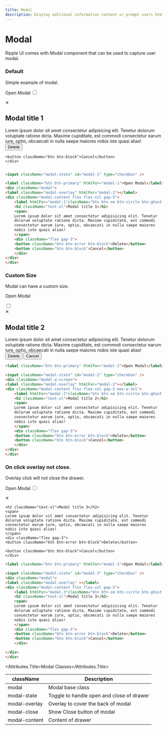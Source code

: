 ```yaml
---
title: Modal
description: Display aditional information content or prompt users htmlFor an action in a modal.
---
```


# Modal

Ripple UI comes with Modal component that can be used to capture user modal.

### Default

Simple example of modal.


<label className="btn btn-primary" htmlFor="modal-1">Open Modal</label>
<input className="modal-state" id="modal-1" type="checkbox" />
<div className="modal">
<label className="modal-overlay" htmlFor="modal-1"></label>
<div className="modal-content flex flex-col gap-5">
    <label htmlFor="modal-1"className="btn btn-sm btn-circle btn-ghost absolute right-2 top-2">✕</label>
    <h2 className="text-xl">Modal title 1</h2>
    <span>
    Lorem ipsum dolor sit amet consectetur adipisicing elit. Tenetur
    dolorum voluptate ratione dicta. Maxime cupiditate, est commodi
    consectetur earum iure, optio, obcaecati in nulla saepe maiores
    nobis iste quasi alias!
    </span>
    <div className="flex gap-3">
    <button className="btn btn-error btn-block">Delete</button>

    <button className="btn btn-block">Cancel</button>
    </div>
</div>
</div>


```html

<input className="modal-state" id="modal-1" type="checkbox" />

<label className="btn btn-primary" htmlFor="modal-1">Open Modal</label>
<div className="modal">
<label className="modal-overlay" htmlFor="modal-1"></label>
<div className="modal-content flex flex-col gap-5">
    <label htmlFor="modal-1"className="btn btn-sm btn-circle btn-ghost absolute right-2 top-2">✕</label>
    <h2 className="text-xl">Modal title 1</h2>
    <span>
    Lorem ipsum dolor sit amet consectetur adipisicing elit. Tenetur
    dolorum voluptate ratione dicta. Maxime cupiditate, est commodi
    consectetur earum iure, optio, obcaecati in nulla saepe maiores
    nobis iste quasi alias!
    </span>
    <div className="flex gap-3">
    <button className="btn btn-error btn-block">Delete</button>
    <button className="btn btn-block">Cancel</button>
    </div>
</div>
</div>
```

### Custom Size

Modal can have a custom size.

<label className="btn btn-primary" htmlFor="modal-2">Open Modal</label>

<input className="modal-state" id="modal-2" type="checkbox" />
<div className="modal w-screen">
<label className="modal-overlay" htmlFor="modal-2"></label>
<div className="modal-content flex flex-col gap-5 max-w-3xl">
    <label htmlFor="modal-2"className="btn btn-sm btn-circle btn-ghost absolute right-2 top-2">✕</label>
    <h2 className="text-xl">Modal title 2</h2>
    <span>
    Lorem ipsum dolor sit amet consectetur adipisicing elit. Tenetur
    dolorum voluptate ratione dicta. Maxime cupiditate, est commodi
    consectetur earum iure, optio, obcaecati in nulla saepe maiores
    nobis iste quasi alias!
    </span>
    <div className="flex gap-3">
    <button className="btn btn-error btn-block">Delete</button>
    <button className="btn btn-block">Cancel</button>
    </div>
</div>
</div>

```html
<label className="btn btn-primary" htmlFor="modal-2">Open Modal</label>

<input className="modal-state" id="modal-2" type="checkbox" />
<div className="modal w-screen">
<label className="modal-overlay" htmlFor="modal-2"></label>
<div className="modal-content flex flex-col gap-5 max-w-3xl">
    <label htmlFor="modal-2"className="btn btn-sm btn-circle btn-ghost absolute right-2 top-2">✕</label>
    <h2 className="text-xl">Modal title 2</h2>
    <span>
    Lorem ipsum dolor sit amet consectetur adipisicing elit. Tenetur
    dolorum voluptate ratione dicta. Maxime cupiditate, est commodi
    consectetur earum iure, optio, obcaecati in nulla saepe maiores
    nobis iste quasi alias!
    </span>
    <div className="flex gap-3">
    <button className="btn btn-error btn-block">Delete</button>
    <button className="btn btn-block">Cancel</button>
    </div>
</div>
</div>
```

### On click overlay not close.

Overlay click will not close the drawer.

<label className="btn btn-primary" htmlFor="modal-3">Open Modal</label>
<input className="modal-state" id="modal-3" type="checkbox" />
<div className="modal">
<label className="modal-overlay" ></label>
<div className="modal-content flex flex-col gap-5">
    <label htmlFor="modal-3"className="btn btn-sm btn-circle btn-ghost absolute right-2 top-2">✕</label>

    <h2 className="text-xl">Modal title 3</h2>
    <span>
    Lorem ipsum dolor sit amet consectetur adipisicing elit. Tenetur
    dolorum voluptate ratione dicta. Maxime cupiditate, est commodi
    consectetur earum iure, optio, obcaecati in nulla saepe maiores
    nobis iste quasi alias!
    </span>
    <div className="flex gap-3">
    <button className="btn btn-error btn-block">Delete</button>

    <button className="btn btn-block">Cancel</button>
    </div>

</div>
</div>

```html
<label className="btn btn-primary" htmlFor="modal-3">Open Modal</label>

<input className="modal-state" id="modal-3" type="checkbox" />
<div className="modal">
<label className="modal-overlay" ></label>
<div className="modal-content flex flex-col gap-5">
    <label htmlFor="modal-3"className="btn btn-sm btn-circle btn-ghost absolute right-2 top-2">✕</label>
    <h2 className="text-xl">Modal title 3</h2>
    <span>
    Lorem ipsum dolor sit amet consectetur adipisicing elit. Tenetur
    dolorum voluptate ratione dicta. Maxime cupiditate, est commodi
    consectetur earum iure, optio, obcaecati in nulla saepe maiores
    nobis iste quasi alias!
    </span>
    <div className="flex gap-3">
    <button className="btn btn-error btn-block">Delete</button>
    <button className="btn btn-block">Cancel</button>
    </div>

</div>
</div>
```
<Attributes>

<Attributes.Title>Modal Classes</Attributes.Title>

| className     | Description                               |
| ------------- | ----------------------------------------- |
| modal         | Modal base class                          |
| modal-state   | Toggle to handle open and close of drawer |
| modal-overlay | Overlay to cover the back of modal        |
| modal-close   | Show Close button of modal                |
| modal-content | Content of drawer                         |

</Attributes>

<LinkRedirect
  contentLeft="Link"
  hrefLeft="/docs/components/link"
  contentRight="Pagination"
  hrefRight="/docs/components/pagination"
/>
